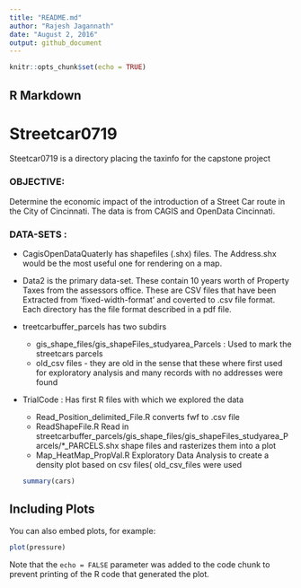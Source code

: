 ```yaml
---
title: "README.md"
author: "Rajesh Jagannath"
date: "August 2, 2016"
output: github_document
---
```


```r
knitr::opts_chunk$set(echo = TRUE)
```

## R Markdown

# Streetcar0719
Steetcar0719 is a directory placing the taxinfo for the capstone project

### OBJECTIVE: 
Determine the economic impact of the introduction of a Street Car route in the City of Cincinnati. The data is from CAGIS and OpenData Cincinnati.

### DATA-SETS :

* CagisOpenDataQuaterly has  shapefiles (.shx) files. The Address.shx would be the most useful one for rendering on  a map.
* Data2 is the primary data-set. These contain 10 years worth of Property Taxes from the assessors office. These are CSV files that have been Extracted from 'fixed-width-format' and coverted to .csv file format. Each directory has the file format described in a pdf file.

* treetcarbuffer_parcels has two subdirs
  + gis_shape_files/gis_shapeFiles_studyarea_Parcels : Used to mark the streetcars parcels
  + old_csv files                   - they are old in the sense that these where first used for exploratory analysis and many records with no addresses were found 
* TrialCode :                      Has first R files with which we explored the data 
  + Read_Position_delimited_File.R  converts fwf to .csv file
  + ReadShapeFile.R                 Read in streetcarbuffer_parcels/gis_shape_files/gis_shapeFiles_studyarea_Parcels/*_PARCELS.shx shape files and rasterizes them into a plot
  + Map_HeatMap_PropVal.R           Exploratory Data Analysis to create a density plot based on csv files( old_csv_files were used
```r
summary(cars)
```

## Including Plots

You can also embed plots, for example:

```r
plot(pressure)
```

Note that the `echo = FALSE` parameter was added to the code chunk to prevent printing of the R code that generated the plot.
